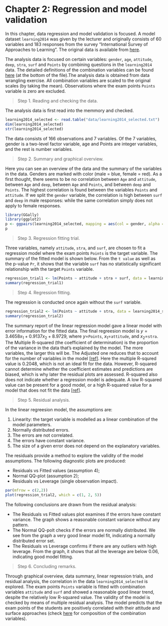 # Chapter 2: Regression and model validation

In this chapter, data regression and model validation is focused. A model dataset `learning2014` was given by the lecturer and originally consists of 60 variables and 183 responses from the survey "International Survey of Approaches to Learning". The original data is available from [here](http://www.helsinki.fi/~kvehkala/JYTmooc/JYTOPKYS3-data.txt). 

The analysis data is focused on certain variables: `gender`, `age`, `attitude`, `deep`, `stra`, `surf` and `Points` by combining questions in the `learning2014` data. The detailed definitions of the combination variables can be found [here](http://www.helsinki.fi/~kvehkala/JYTmooc/JYTOPKYS2-meta.txt) (at the bottom of the file).The analysis data is obtained from data wrangling exercise. All combination variables are scaled to the original scales (by taking the mean). Observations where the exam points `Points` variable is zero are excluded.

> Step 1. Reading and checking the data. 

The analysis data is first read into the memmory and checked. 

```r
learning2014_selected <- read.table("data/learning2014_selected.txt")
dim(learning2014_selected)
str(learning2014_selected)

```

The data consists of 166 observations and 7 variables. Of the 7 variables, gender is a two-level factor variable, age and Points are integer variables, and the rest is number variables. 

> Step 2. Summary and graphical overview.

Here you can see an overview of the data and the summary of the variables in the data. Genders are marked with color (male = blue, female = red). As a first thought, there seems to be no correlation between `Age` and `attitude`, between `Age` and `deep`, between `Age` and `Points`, and between `deep` and `Points`. The highest correlation is found between the variables `Points` and `attitude`. If we split the `gender` variable, the correlation is high between `surf` and `deep` in male responses: while the same correlation simply does not apply to female responses.  

```r
library(GGally)
library(ggplot2)
p <- ggpairs(learning2014_selected, mapping = aes(col = gender, alpha = 0.7), lower = list(combo = wrap("facethist", bins = 20)))
p
```

> Step 3. Regression fitting trial.

Three variables, namely `attitude`, `stra`, and `surf`, are chosen to fit a regression model where the exam points `Points` is the target variable. The summary of the fitted model is shown below. From the `t value` as well as the p-value `Pr`, it shows that the variable `surf` has no statistically significant relationship with the target `Points` variable.

```r
regression_trial1 <- lm(Points ~ attitude + stra + surf, data = learning2014_selected)
summary(regression_trial1)

```


> Step 4. Regression fitting. 

 The regression is conducted once again without the `surf` variable. 

```r
regression_trial2 <- lm(Points ~ attitude + stra, data = learning2014_selected)
summary(regression_trial2)

```


The summary report of the linear regression model gave a linear model with error information for the fitted data. The final regreesion model is $y=3.4658x_{1}+0.9137x_{2}+8.9729$, where $y=$`Points`, $x_{1}=$`attitude`, and $x_{2}=$`stra`. The Multiple R-squared (the coefficient of determination) is the proportion of the variance in the data that's explained by the model. The more variables, the larger this will be. The Adjusted one reduces that to account for the number of variables in the model [[ref](https://stats.stackexchange.com/questions/59250/how-to-interpret-the-output-of-the-summary-method-for-an-lm-object-in-r)]. Here the multiple R-squred value is 0.2048, which is not an ideal fit for the data. However, R-squared cannot determine whether the coefficient estimates and predictions are biased, which is why later the residual plots are assessed. R-squared also does not indicate whether a regression model is adequate. A low R-squared value can be present for a good model, or a high R-squared value for a model that does not fit the data [[ref](http://blog.minitab.com/blog/adventures-in-statistics-2/regression-analysis-how-do-i-interpret-r-squared-and-assess-the-goodness-of-fit)]. 

> Step 5. Residual analysis. 

In the linear regreesion model, the assumptions are: 

1. Linearity: the target variable is modelled as a linear combination of the model parameters. 
2. Normally distributed errors. 
3. The errors are not correlated. 
4. The errors have constant variance. 
5. The size of a given error does not depend on the explanatory variables. 

The residuals provide a method to explore the validity of the model assumptions. The following diagnostic plots are produced: 

* Residuals vs Fitted values (assumption 4);
* Normal QQ-plot (assumption 2); 
* Residuals vs Leverage (single observation impact).

```r
par(mfrow = c(2,2))
plot(regression_trial2, which = c(1, 2, 5))

```



The following conclusions are drawn from the residual analysis:

* The Residuals vs Fitted values plot examines if the errors have constant variance. The graph shows a reasonable constant variance without any pattern. 
* The Normal QQ-polt checks if the errors are normally distributed. We see from the graph a very good linear model fit, indicating a normally distributed error set. 
* The Residuals vs Leverage confirms if there are any outliers with high leverage. From the graph, it shows that all the leverage are below 0.06, indicating good model fitting. 

> Step 6. Concluding remarks. 

Through graphical overview, data summary, linear regression trials, and residual analysis, the correlation in the data `learning2014_selected` is explored. The exam points `Points` variable is fitted with combination variables `attitude` and `surf` and showed a reasonable good linear trend, despite the relatively low R-squared value. The validity of the model is checked by means of multiple residual analysis. The model predicts that the exam points of the students are positively correlated with their attitude and surface approaches (check [here](http://www.helsinki.fi/~kvehkala/JYTmooc/JYTOPKYS2-meta.txt) for composition of the combination variables). 



